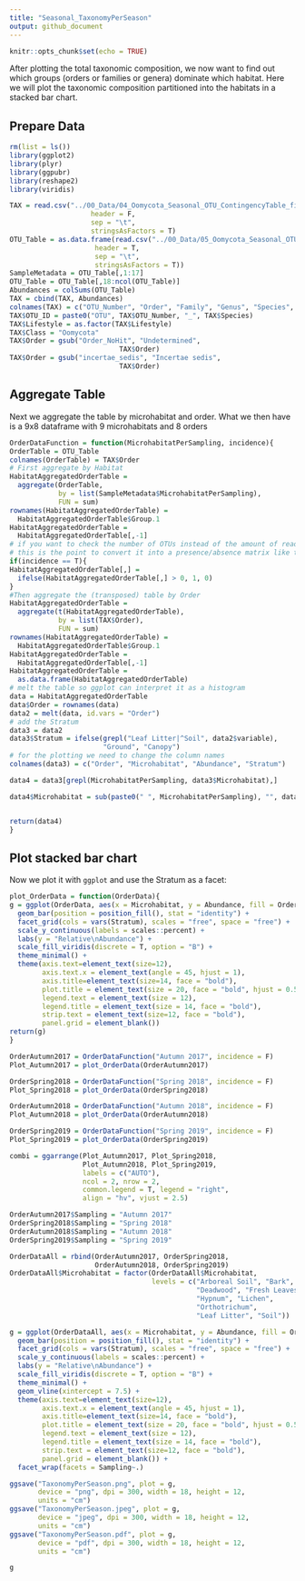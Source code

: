 ```yaml
---
title: "Seasonal_TaxonomyPerSeason"
output: github_document
---
```


```r
knitr::opts_chunk$set(echo = TRUE)
```

After plotting the total taxonomic composition, we now want to find out which groups (orders or families or genera) dominate which habitat. Here we will plot the taxonomic composition partitioned into the habitats in a stacked bar chart.

## Prepare Data

```r
rm(list = ls())
library(ggplot2)
library(plyr)
library(ggpubr)
library(reshape2)
library(viridis)

TAX = read.csv("../00_Data/04_Oomycota_Seasonal_OTU_ContingencyTable_filtered_sequences_NCBI-nt_blasted_sorted_BestHit_TaxonomyTable_Oomycetes_sequences_vsearch-ITS1-BestHit_AnnotationRefined_noPipe_withFunction_noNA.tsv", 
                    header = F, 
                    sep = "\t", 
                    stringsAsFactors = T)
OTU_Table = as.data.frame(read.csv("../00_Data/05_Oomycota_Seasonal_OTU_Table_min-freq-1172_transposed_withMetadata.tsv", 
                     header = T, 
                     sep = "\t", 
                     stringsAsFactors = T))
SampleMetadata = OTU_Table[,1:17]
OTU_Table = OTU_Table[,18:ncol(OTU_Table)]
Abundances = colSums(OTU_Table)
TAX = cbind(TAX, Abundances)
colnames(TAX) = c("OTU_Number", "Order", "Family", "Genus", "Species", "ReferenceID", "PercentID", "Lifestyle", "Substrate", "Abundance")
TAX$OTU_ID = paste0("OTU", TAX$OTU_Number, "_", TAX$Species)
TAX$Lifestyle = as.factor(TAX$Lifestyle)
TAX$Class = "Oomycota"
TAX$Order = gsub("Order_NoHit", "Undetermined", 
                           TAX$Order)
TAX$Order = gsub("incertae_sedis", "Incertae sedis", 
                           TAX$Order)

```

## Aggregate Table

Next we aggregate the table by microhabitat and order.
What we then have is a 9x8 dataframe with 9 microhabitats and 8 orders

```r
OrderDataFunction = function(MicrohabitatPerSampling, incidence){
OrderTable = OTU_Table
colnames(OrderTable) = TAX$Order
# First aggregate by Habitat
HabitatAggregatedOrderTable = 
  aggregate(OrderTable, 
            by = list(SampleMetadata$MicrohabitatPerSampling), 
            FUN = sum)
rownames(HabitatAggregatedOrderTable) = 
  HabitatAggregatedOrderTable$Group.1
HabitatAggregatedOrderTable = 
  HabitatAggregatedOrderTable[,-1]
# if you want to check the number of OTUs instead of the amount of reads:
# this is the point to convert it into a presence/absence matrix like this:
if(incidence == T){
HabitatAggregatedOrderTable[,] = 
  ifelse(HabitatAggregatedOrderTable[,] > 0, 1, 0)
}
#Then aggregate the (transposed) table by Order
HabitatAggregatedOrderTable = 
  aggregate(t(HabitatAggregatedOrderTable), 
            by = list(TAX$Order), 
            FUN = sum)
rownames(HabitatAggregatedOrderTable) = 
  HabitatAggregatedOrderTable$Group.1
HabitatAggregatedOrderTable = 
  HabitatAggregatedOrderTable[,-1]
HabitatAggregatedOrderTable = 
  as.data.frame(HabitatAggregatedOrderTable)
# melt the table so ggplot can interpret it as a histogram
data = HabitatAggregatedOrderTable
data$Order = rownames(data)
data2 = melt(data, id.vars = "Order")
# add the Stratum
data3 = data2
data3$Stratum = ifelse(grepl("Leaf Litter|^Soil", data2$variable), 
                       "Ground", "Canopy")
# for the plotting we need to change the column names
colnames(data3) = c("Order", "Microhabitat", "Abundance", "Stratum")

data4 = data3[grepl(MicrohabitatPerSampling, data3$Microhabitat),]

data4$Microhabitat = sub(paste0(" ", MicrohabitatPerSampling), "", data4$Microhabitat)


return(data4)
}
```

## Plot stacked bar chart

Now we plot it with `ggplot` and use the Stratum as a facet:

```r

plot_OrderData = function(OrderData){
g = ggplot(OrderData, aes(x = Microhabitat, y = Abundance, fill = Order)) + 
  geom_bar(position = position_fill(), stat = "identity") + 
  facet_grid(cols = vars(Stratum), scales = "free", space = "free") + 
  scale_y_continuous(labels = scales::percent) +
  labs(y = "Relative\nAbundance") + 
  scale_fill_viridis(discrete = T, option = "B") +
  theme_minimal() +
  theme(axis.text=element_text(size=12), 
        axis.text.x = element_text(angle = 45, hjust = 1), 
        axis.title=element_text(size=14, face = "bold"), 
        plot.title = element_text(size = 20, face = "bold", hjust = 0.5), 
        legend.text = element_text(size = 12), 
        legend.title = element_text(size = 14, face = "bold"), 
        strip.text = element_text(size=12, face = "bold"), 
        panel.grid = element_blank())
return(g)
}

OrderAutumn2017 = OrderDataFunction("Autumn 2017", incidence = F)
Plot_Autumn2017 = plot_OrderData(OrderAutumn2017)

OrderSpring2018 = OrderDataFunction("Spring 2018", incidence = F)
Plot_Spring2018 = plot_OrderData(OrderSpring2018)

OrderAutumn2018 = OrderDataFunction("Autumn 2018", incidence = F)
Plot_Autumn2018 = plot_OrderData(OrderAutumn2018)

OrderSpring2019 = OrderDataFunction("Spring 2019", incidence = F)
Plot_Spring2019 = plot_OrderData(OrderSpring2019)

combi = ggarrange(Plot_Autumn2017, Plot_Spring2018, 
                  Plot_Autumn2018, Plot_Spring2019, 
                  labels = c("AUTO"), 
                  ncol = 2, nrow = 2, 
                  common.legend = T, legend = "right", 
                  align = "hv", vjust = 2.5)

OrderAutumn2017$Sampling = "Autumn 2017"
OrderSpring2018$Sampling = "Spring 2018"
OrderAutumn2018$Sampling = "Autumn 2018"
OrderSpring2019$Sampling = "Spring 2019"

OrderDataAll = rbind(OrderAutumn2017, OrderSpring2018, 
                     OrderAutumn2018, OrderSpring2019)
OrderDataAll$Microhabitat = factor(OrderDataAll$Microhabitat, 
                                   levels = c("Arboreal Soil", "Bark", 
                                              "Deadwood", "Fresh Leaves", 
                                              "Hypnum", "Lichen", 
                                              "Orthotrichum", 
                                              "Leaf Litter", "Soil"))

g = ggplot(OrderDataAll, aes(x = Microhabitat, y = Abundance, fill = Order)) + 
  geom_bar(position = position_fill(), stat = "identity") + 
  facet_grid(cols = vars(Stratum), scales = "free", space = "free") + 
  scale_y_continuous(labels = scales::percent) +
  labs(y = "Relative\nAbundance") + 
  scale_fill_viridis(discrete = T, option = "B") +
  theme_minimal() +
  geom_vline(xintercept = 7.5) +
  theme(axis.text=element_text(size=12), 
        axis.text.x = element_text(angle = 45, hjust = 1), 
        axis.title=element_text(size=14, face = "bold"), 
        plot.title = element_text(size = 20, face = "bold", hjust = 0.5), 
        legend.text = element_text(size = 12), 
        legend.title = element_text(size = 14, face = "bold"), 
        strip.text = element_text(size=12, face = "bold"), 
        panel.grid = element_blank()) + 
  facet_wrap(facets = Sampling~.)

ggsave("TaxonomyPerSeason.png", plot = g, 
       device = "png", dpi = 300, width = 18, height = 12, 
       units = "cm")
ggsave("TaxonomyPerSeason.jpeg", plot = g, 
       device = "jpeg", dpi = 300, width = 18, height = 12, 
       units = "cm")
ggsave("TaxonomyPerSeason.pdf", plot = g, 
       device = "pdf", dpi = 300, width = 18, height = 12, 
       units = "cm")

g
```
